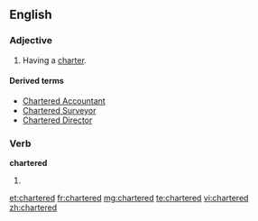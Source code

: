 ==English==

===Adjective===
{{en-adj}}

# Having a [[charter]].

====Derived terms====
* [[Chartered Accountant]]
* [[Chartered Surveyor]]
* [[Chartered Director]]

===Verb===
'''chartered'''

# {{past of|[[charter]]}}

[[et:chartered]]
[[fr:chartered]]
[[mg:chartered]]
[[te:chartered]]
[[vi:chartered]]
[[zh:chartered]]
